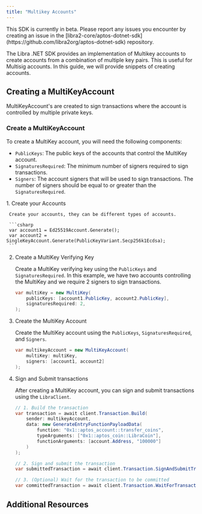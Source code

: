 ```yaml
---
title: "Multikey Accounts"
---
```



<Aside type="caution" emoji="❗">
  This SDK is currently in beta. Please report any issues you encounter by
  creating an issue in the
  [libra2-core/aptos-dotnet-sdk](https://github.com/libra2org/aptos-dotnet-sdk)
  repository.
</Aside>

The Libra .NET SDK provides an implementation of Multikey accounts to create accounts from a combination of multiple key pairs. This is useful for
Multisig accounts. In this guide, we will provide snippets of creating accounts.

## Creating a MultiKeyAccount

MultiKeyAccount's are created to sign transactions where the account is controlled by multiple private keys.

### Create a MultiKeyAccount

To create a MultiKey account, you will need the following components:

- `PublicKeys`: The public keys of the accounts that control the MultiKey account.
- `SignaturesRequired`: The minimum number of signers required to sign transactions.
- `Signers`: The account signers that will be used to sign transactions. The number of signers should be equal to or greater than the `SignaturesRequired`.

<Steps>
  1. Create your Accounts

     Create your accounts, they can be different types of accounts.

     ```csharp
     var account1 = Ed25519Account.Generate();
     var account2 = SingleKeyAccount.Generate(PublicKeyVariant.Secp256k1Ecdsa);
     ```

  2. Create a MultiKey Verifying Key

     Create a MultiKey verifying key using the `PublicKeys` and `SignaturesRequired`. In this example,
     we have two accounts controlling the MultiKey and we require 2 signers to sign transactions.

     ```csharp
     var multiKey = new MultiKey(
         publicKeys: [account1.PublicKey, account2.PublicKey],
         signaturesRequired: 2,
     );
     ```

  3. Create the MultiKey Account

     Create the MultiKey account using the `PublicKeys`, `SignaturesRequired`, and `Signers`.

     ```csharp
     var multikeyAccount = new MultiKeyAccount(
         multiKey: multiKey,
         signers: [account1, account2]
     );
     ```

  4. Sign and Submit transactions

     After creating a MultiKey account, you can sign and submit transactions using the `LibraClient`.

     ```csharp
     // 1. Build the transaction
     var transaction = await client.Transaction.Build(
         sender: multikeyAccount,
         data: new GenerateEntryFunctionPayloadData(
             function: "0x1::aptos_account::transfer_coins",
             typeArguments: ["0x1::aptos_coin::LibraCoin"],
             functionArguments: [account.Address, "100000"]
         )
     );

     // 2. Sign and submit the transaction
     var submittedTransaction = await client.Transaction.SignAndSubmitTransaction(multikeyAccount, transaction);

     // 3. (Optional) Wait for the transaction to be committed
     var committedTransaction = await client.Transaction.WaitForTransaction(submittedTransaction.Hash);
     ```
</Steps>

## Additional Resources

<CardGrid>
  <LinkCard href="https://libra2-core.github.io/aptos-dotnet-sdk/docs/Libra.MultiKeyAccount.html" title="MultiKeyAccount Reference" description="The full API reference for the MultiKeyAccount class." target="_blank" />
</CardGrid>
